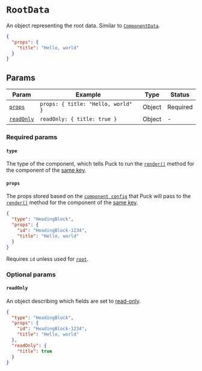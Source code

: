 # `RootData`

An object representing the root data. Similar to [`ComponentData`](/docs/api-reference/component-data).

```json
{
  "props": {
    "title": "Hello, world"
  }
}
```

## Params

| Param                          | Example                            | Type   | Status   |
| ------------------------------ | ---------------------------------- | ------ | -------- |
| [`props`](#contentprops)       | `props: { title: "Hello, world" }` | Object | Required |
| [`readOnly`](#contentreadonly) | `readOnly: { title: true }`        | Object | -        |

### Required params

#### `type`

The type of the component, which tells Puck to run the [`render()`](/docs/api-reference/configuration/component-config#renderprops) method for the component of the [same key](/docs/api-reference/config#components).

#### `props`

The props stored based on the [`component config`](/docs/api-reference/configuration/component-config) that Puck will pass to the [`render()`](/docs/api-reference/configuration/component-config#renderprops) method for the component of the [same key](/docs/api-reference/config#components).

```json {3-6} copy
{
  "type": "HeadingBlock",
  "props": {
    "id": "HeadingBlock-1234",
    "title": "Hello, world"
  }
}
```

Requires `id` unless used for [`root`](/docs/api-reference/data#root).

### Optional params

#### `readOnly`

An object describing which fields are set to [read-only](/docs/api-reference/configuration/component-config#datareadonly-1).

```json {7-9} copy
{
  "type": "HeadingBlock",
  "props": {
    "id": "HeadingBlock-1234",
    "title": "Hello, world"
  },
  "readOnly": {
    "title": true
  }
}
```
